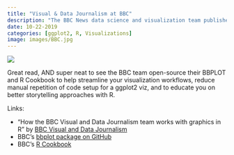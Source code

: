 ```yaml
---
title: "Visual & Data Journalism at BBC"
description: "The BBC News data science and visualization team published this great overview on their analytics and visualizations lessons learned over the course of 1.5 years."
date: 10-22-2019
categories: [ggplot2, R, Visualizations]
image: images/BBC.jpg
---
```


![](./images/BBC.jpg)

Great read, AND super neat to see the BBC team open-source their BBPLOT and R Cookbook to help streamline your visualization workflows, reduce manual repetition of code setup for a ggplot2 viz, and to educate you on better storytelling approaches with R.

Links:

* “How the BBC Visual and Data Journalism team works with graphics in R” by [BBC Visual and Data Journalism](https://medium.com/bbc-visual-and-data-journalism/how-the-bbc-visual-and-data-journalism-team-works-with-graphics-in-r)
* BBC's [bbplot package on GitHub](https://github.com/bbc/bbplot)
* BBC's [R Cookbook](https://bbc.github.io/rcookbook/)